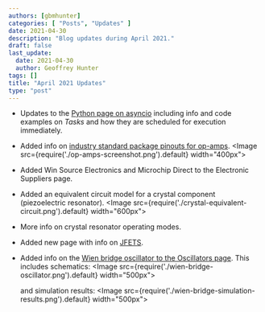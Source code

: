 ```yaml
---
authors: [gbmhunter]
categories: [ "Posts", "Updates" ]
date: 2021-04-30
description: "Blog updates during April 2021."
draft: false
last_update:
  date: 2021-04-30
  author: Geoffrey Hunter
tags: []
title: "April 2021 Updates"
type: "post"
---
```


* Updates to the [Python page on asyncio](/programming/languages/python/an-introduction-to-asynchronous-programming-in-python) including info and code examples on _Tasks_ and how they are scheduled for execution immediately.

* Added info on [industry standard package pinouts for op-amps](/electronics/components/op-amps#industry-standard-package-pinouts-for-op-amps).
    <Image src={require('./op-amps-screenshot.png').default} width="400px"></Image>

* Added Win Source Electronics and Microchip Direct to the Electronic Suppliers page.

* Added an equivalent circuit model for a crystal component (piezoelectric resonator).
    <Image src={require('./crystal-equivalent-circuit.png').default} width="600px"></Image>

* More info on crystal resonator operating modes.

* Added new page with info on [JFETS](/electronics/components/transistors/junction-gate-field-effect-transistor-jfets).

* Added info on the [Wien bridge oscillator to the Oscillators page](/electronics/components/oscillators#wien-bridge-oscillator). This includes schematics:
    <Image src={require('./wien-bridge-oscillator.png').default} width="500px"></Image>
    
    and simulation results:
    <Image src={require('./wien-bridge-simulation-results.png').default} width="500px"></Image>
